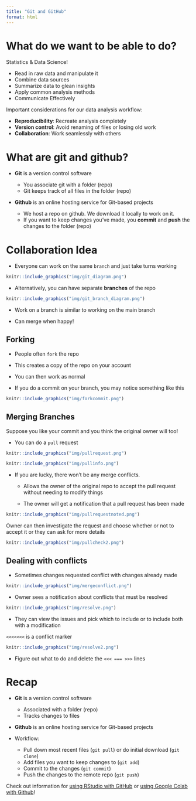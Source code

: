 ```yaml
---
title: "Git and GitHub"
format: html
---
```


# What do we want to be able to do?

Statistics & Data Science!

- Read in raw data and manipulate it
- Combine data sources
- Summarize data to glean insights
- Apply common analysis methods
- Communicate Effectively

Important considerations for our data analysis workflow: 

- **Reproducibility**: Recreate analysis completely
- **Version control**: Avoid renaming of files or losing old work
- **Collaboration**: Work seamlessly with others
  
# What are git and github?

- **Git** is a version control software  

    - You associate git with a folder (repo)
    - Git keeps track of all files in the folder (repo)
  
- **Github** is an online hosting service for Git-based projects

    - We host a repo on github. We download it locally to work on it. 
    - If you want to keep changes you've made, you **commit** and **push** the changes to the folder (repo)


# Collaboration Idea

- Everyone can work on the same `branch` and just take turns working

```r
knitr::include_graphics("img/git_diagram.png")
```

- Alternatively, you can have separate **branches** of the repo

```r
knitr::include_graphics("img/git_branch_diagram.png")
```

- Work on a branch is similar to working on the main branch

- Can merge when happy!

## Forking

- People often `fork` the repo 

- This creates a copy of the repo on your account

- You can then work as normal

- If you do a commit on your branch, you may notice something like this

```r
knitr::include_graphics("img/forkcommit.png")
```


## Merging Branches

Suppose you like your commit and you think the original owner will too!  

- You can do a `pull` request  

```r
knitr::include_graphics("img/pullrequest.png")
```

```r
knitr::include_graphics("img/pullinfo.png")
```

- If you are lucky, there won't be any merge conflicts.  

    - Allows the owner of the original repo to accept the pull request without needing to modify things

    - The owner will get a notification that a pull request has been made

```r
knitr::include_graphics("img/pullrequestnoted.png")
```

Owner can then investigate the request and choose whether or not to accept it or they can ask for more details

```r
knitr::include_graphics("img/pullcheck2.png")
```

## Dealing with conflicts 

- Sometimes changes requested conflict with changes already made  

```r
knitr::include_graphics("img/mergeconflict.png")
```

- Owner sees a notification about conflicts that must be resolved  

```r
knitr::include_graphics("img/resolve.png")
```

- They can view the issues and pick which to include or to include both with a modification  

`<<<<<<<` is a conflict marker  

```r
knitr::include_graphics("img/resolve2.png")
```

- Figure out what to do and delete the `<<< === >>>` lines  

# Recap

- **Git** is a version control software  

    + Associated with a folder (repo)
    + Tracks changes to files

- **Github** is an online hosting service for Git-based projects

- Workflow:

    + Pull down most recent files (`git pull`) or do initial download (`git clone`)
    + Add files you want to keep changes to (`git add`)
    + Commit to the changes (`git commit`) 
    + Push the changes to the remote repo (`git push`)


Check out information for [using RStudio with GitHub](RStudio_GitHub.qmd) or [using Google Colab with Github](https://colab.research.google.com/github/jbpost2/eCOTS_2024/blob/main/Using_Google_Colab_with_GitHub.ipynb)!

